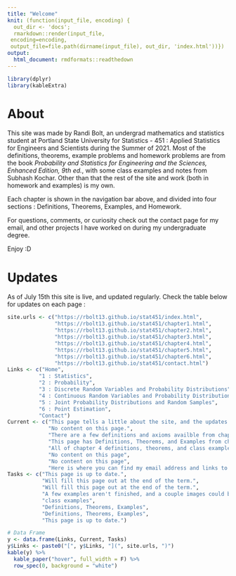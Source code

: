 ```yaml
---
title: "Welcome"
knit: (function(input_file, encoding) {
  out_dir <- 'docs';
  rmarkdown::render(input_file,
 encoding=encoding,
 output_file=file.path(dirname(input_file), out_dir, 'index.html'))})
output: 
  html_document: rmdformats::readthedown
---
```

```r
library(dplyr)
library(kableExtra)
```

# About
This site was made by Randi Bolt, an undergrad mathematics and statistics student at Portland State University for Statistics - 451 : Applied Statistics for Engineers and Scientists during the Summer of 2021. Most of the definitions,  theorems, example problems and homework problems are from the book *Probability and Statistics for Engineering and the Sciences, Enhanced Edition, 9th ed.*, with some class examples and notes from Subhash Kochar. Other than that the rest of the site and work (both in homework and examples) is my own. 

Each chapter is shown in the navigation bar above, and divided into four sections : Definitions, Theorems, Examples, and Homework. 

For questions, comments, or curiosity check out the contact page for my email, and other projects I have worked on during my undergraduate degree. 

Enjoy :D

# Updates 
As of July 15th this site is live, and updated regularly. Check the table below for updates on each page : 
```r
site.urls <- c("https://rbolt13.github.io/stat451/index.html",
               "https://rbolt13.github.io/stat451/chapter1.html",
               "https://rbolt13.github.io/stat451/chapter2.html",
               "https://rbolt13.github.io/stat451/chapter3.html",
               "https://rbolt13.github.io/stat451/chapter4.html",
               "https://rbolt13.github.io/stat451/chapter5.html",
               "https://rbolt13.github.io/stat451/chapter6.html",
               "https://rbolt13.github.io/stat451/contact.html")
Links <- c("Home",
          "1 : Statistics",
          "2 : Probability",
          "3 : Discrete Random Variables and Probability Distributions",
          "4 : Continuous Random Variables and Probability Distributions",
          "5 : Joint Probability Distributions and Random Samples",
          "6 : Point Estimation",
          "Contact")
Current <- c("This page tells a little about the site, and the updates on each page.",
             "No content on this page.",
             "There are a few definitions and axioms availble from chapter 2.",
             "This page has Definitions, Theorems, and Examples from chapter 3, as well as Homework 4 which covers chapter 3 material.",
             "All of chapter 4 definitions, theorems, and class examples (and notes) from 7/22",
             "No content on this page",
             "No content on this page",
             "Here is where you can find my email address and links to other projects I've worked on. ")
Tasks <- c("This page is up to date.",
           "Will fill this page out at the end of the term.",
           "Will fill this page out at the end of the term.",
           "A few examples aren't finished, and a couple images could be replaced with text. Also missing day 7 examples, and homework 5.",
           "class examples",
           "Definitions, Theorems, Examples",
           "Definitions, Theorems, Examples",
           "This page is up to date.")

# Data Frame
y <- data.frame(Links, Current, Tasks)
y$Links <- paste0("[", y$Links, "](", site.urls, ")")
kable(y) %>%
  kable_paper("hover", full_width = F) %>%
  row_spec(0, background = "white")
```

